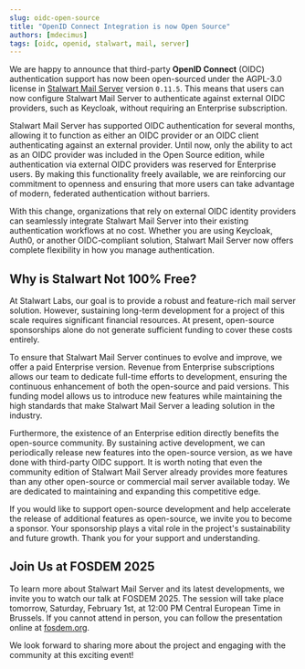 ```yaml
---
slug: oidc-open-source
title: "OpenID Connect Integration is now Open Source"
authors: [mdecimus]
tags: [oidc, openid, stalwart, mail, server]
---
```


We are happy to announce that third-party **OpenID Connect** (OIDC) authentication support has now been open-sourced under the AGPL-3.0 license in [Stalwart Mail Server](https://github.com/stalwartlabs/mail-server) version `0.11.5`. This means that users can now configure Stalwart Mail Server to authenticate against external OIDC providers, such as Keycloak, without requiring an Enterprise subscription.

Stalwart Mail Server has supported OIDC authentication for several months, allowing it to function as either an OIDC provider or an OIDC client authenticating against an external provider. Until now, only the ability to act as an OIDC provider was included in the Open Source edition, while authentication via external OIDC providers was reserved for Enterprise users. By making this functionality freely available, we are reinforcing our commitment to openness and ensuring that more users can take advantage of modern, federated authentication without barriers.

With this change, organizations that rely on external OIDC identity providers can seamlessly integrate Stalwart Mail Server into their existing authentication workflows at no cost. Whether you are using Keycloak, Auth0, or another OIDC-compliant solution, Stalwart Mail Server now offers complete flexibility in how you manage authentication.

## Why is Stalwart Not 100% Free?

At Stalwart Labs, our goal is to provide a robust and feature-rich mail server solution. However, sustaining long-term development for a project of this scale requires significant financial resources. At present, open-source sponsorships alone do not generate sufficient funding to cover these costs entirely.

To ensure that Stalwart Mail Server continues to evolve and improve, we offer a paid Enterprise version. Revenue from Enterprise subscriptions allows our team to dedicate full-time efforts to development, ensuring the continuous enhancement of both the open-source and paid versions. This funding model allows us to introduce new features while maintaining the high standards that make Stalwart Mail Server a leading solution in the industry.

Furthermore, the existence of an Enterprise edition directly benefits the open-source community. By sustaining active development, we can periodically release new features into the open-source version, as we have done with third-party OIDC support. It is worth noting that even the community edition of Stalwart Mail Server already provides more features than any other open-source or commercial mail server available today. We are dedicated to maintaining and expanding this competitive edge.

If you would like to support open-source development and help accelerate the release of additional features as open-source, we invite you to become a sponsor. Your sponsorship plays a vital role in the project's sustainability and future growth. Thank you for your support and understanding.

## Join Us at FOSDEM 2025

To learn more about Stalwart Mail Server and its latest developments, we invite you to watch our talk at FOSDEM 2025. The session will take place tomorrow, Saturday, February 1st, at 12:00 PM Central European Time in Brussels. If you cannot attend in person, you can follow the presentation online at [fosdem.org](https://fosdem.org/2025/schedule/event/fosdem-2025-4571-stalwart-mail-server/).

We look forward to sharing more about the project and engaging with the community at this exciting event!

